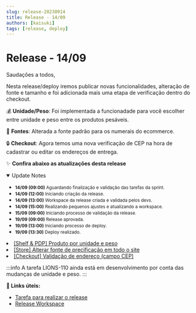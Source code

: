 ```yaml
---
slug: release-20230914
title: Release - 14/09
authors: [kaisuki]
tags: [release, deploy]
---
```


# Release - 14/09
Saudações a todos,

Nesta release/deploy iremos publicar novas funcionalidades, alteração de fonte e tamanho e foi adicionada mais uma etapa de verificação dentro do checkout.

💰 **Unidade/Peso**: Foi implementada a funcionadade para você escolher entre unidade e peso entre os produtos pesáveis.

📝 **Fontes**: Alterada a fonte padrão para os numerais do ecommerce.

🔒 **Checkout**: Agora temos uma nova verificação de CEP na hora de cadastrar ou editar os endereços de entrega.

:sparkles: **Confira abaixo as atualizações desta release**

<Tabs>
  <TabItem value="release-notes" label="Atualizações" default>
    <details open="true">
      <summary>Update Notes</summary>
      <div>
        <div>
          <ul>
            <li><small><strong>14/09 (09:00)</strong> Aguardando finalização e validação das tarefas da sprint.</small></li>
            <li><small><strong>14/09 (12:00)</strong> Iniciando criação da release.</small></li>
            <li><small><strong>14/09 (13:00)</strong> Workspace da release criada e validada pelos devs.</small></li>
            <li><small><strong>14/09 (15:00)</strong> Realizando pequenos ajustes e atualizando a workspace.</small></li>
            <li><small><strong>15/09 (09:00)</strong> Iniciando processo de validação da release.</small></li>
            <li><small><strong>19/09 (09:00)</strong> Release aprovada.</small></li>
            <li><small><strong>19/09 (13:00)</strong> Iniciando processo de deploy.</small></li>
            <li><small><strong>19/09 (13:30)</strong> Deploy realizado.</small></li>
          </ul>
        </div>
      </div>
    </details>
  </TabItem>
  <TabItem value="task-list" label="Lista de tarefas">
    <li><a href="https://redeoba.atlassian.net/browse/LIONS-80" target="_blank"><span>[Shelf & PDP]</span> Produto por unidade e peso</a></li>
    <li><a href="https://redeoba.atlassian.net/browse/LIONS-166" target="_blank"><span>[Store]</span> Alterar fonte de precificação em todo o site</a></li>
    <li><a href="https://redeoba.atlassian.net/browse/LIONS-183" target="_blank"><span>[Checkout]</span> Validação de endereço (campo CEP)</a></li>
  </TabItem>
</Tabs>

:::info
A tarefa LIONS-110 ainda está em desenvolvimento por conta das mudanças de unidade e peso.
:::

**:memo: Links úteis:**
- [Tarefa para realizar o release](https://redeoba.atlassian.net/browse/LIONS-223)
- [Release Workspace](https://release--obahortifruti.myvtex.com) <br/>
